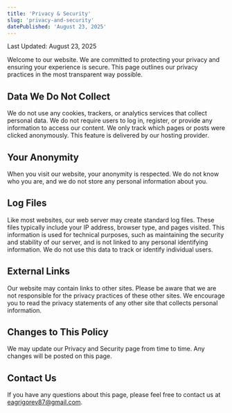 ```yaml
---
title: 'Privacy & Security'
slug: 'privacy-and-security'
datePublished: 'August 23, 2025'
---
```


Last Updated: August 23, 2025

Welcome to our website. We are committed to protecting your privacy and ensuring
your experience is secure. This page outlines our privacy practices in the most
transparent way possible.

## Data We Do Not Collect

We do not use any cookies, trackers, or analytics services that collect personal
data. We do not require users to log in, register, or provide any information to
access our content. We only track which pages or posts were clicked anonymously.
This feature is delivered by our hosting provider.

## Your Anonymity

When you visit our website, your anonymity is respected. We do not know who you
are, and we do not store any personal information about you.

## Log Files

Like most websites, our web server may create standard log files. These files
typically include your IP address, browser type, and pages visited. This
information is used for technical purposes, such as maintaining the security and
stability of our server, and is not linked to any personal identifying
information. We do not use this data to track or identify individual users.

## External Links

Our website may contain links to other sites. Please be aware that we are not
responsible for the privacy practices of these other sites. We encourage you to
read the privacy statements of any other site that collects personal
information.

## Changes to This Policy

We may update our Privacy and Security page from time to time. Any changes will
be posted on this page.

## Contact Us

If you have any questions about this page, please feel free to contact us at
eagrigorev87@gmail.com.
